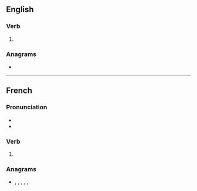 ==English==

===Verb===
{{head|en|verb form}}

# {{en-third-person singular of|coure}}

===Anagrams===
* {{anagrams|en|'course|Couser|Crouse|Crusoe|cerous|course|crouse|source}}

----

==French==

===Pronunciation===
* {{IPA|/kuʁ/|lang=fr}}
* {{homophones|lang=fr|cour|coure|courent|courre|cours|court|courts}}

===Verb===
{{head|fr|verb form}}

# {{inflection of|courir||2|s|pres|subj|lang=fr}}

===Anagrams===
* {{l|fr|coeurs}}, {{l|fr|cœurs}}, {{l|fr|course}}, {{l|fr|coursé}}, {{l|fr|écrous}}, {{l|fr|source}}
